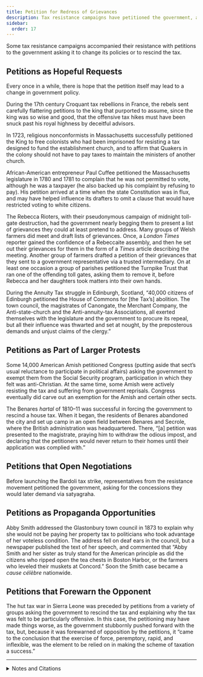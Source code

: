 ```yaml
---
title: Petition for Redress of Grievances
description: Tax resistance campaigns have petitioned the government, asking it to change its policies or to rescind the tax.
sidebar:
  order: 17
---
```


Some tax resistance campaigns accompanied their resistance with petitions to the government asking it to change its policies or to rescind the tax.

## <Badge text="Examples" size="medium" /> Petitions as Hopeful Requests

Every once in a while, there is hope that the petition itself may lead to a change in government policy.

During the 17th century Croquant tax rebellions in France, the rebels sent carefully flattering petitions to the king that purported to assume, since the king was so wise and good, that the offensive tax hikes must have been snuck past his royal highness by deceitful advisors.

In 1723, religious nonconformists in Massachusetts successfully petitioned the King to free colonists who had been imprisoned for resisting a tax designed to fund the establishment church, and to affirm that Quakers in the colony should not have to pay taxes to maintain the ministers of another church.

African-American entrepreneur Paul Cuffee petitioned the Massachusetts legislature in 1780 and 1781 to complain that he was not permitted to vote, although he was a taxpayer (he also backed up his complaint by refusing to pay).
His petition arrived at a time when the state Constitution was in flux, and may have helped influence its drafters to omit a clause that would have restricted voting to white citizens.

The Rebecca Rioters, with their pseudonymous campaign of midnight toll-gate destruction, had the government nearly begging them to present a list of grievances they could at least pretend to address.
Many groups of Welsh farmers did meet and draft lists of grievances.
Once, a <i>London Times</i> reporter gained the confidence of a Rebeccaite assembly, and then he set out their grievances for them in the form of a <i>Times</i> article describing the meeting.
Another group of farmers drafted a petition of their grievances that they sent to a government representative via a trusted intermediary.
On at least one occasion a group of parishes petitioned the Turnpike Trust that ran one of the offending toll gates, asking them to remove it, before Rebecca and her daughters took matters into their own hands.

During the Annuity Tax struggle in Edinburgh, Scotland, “40,000 citizens of Edinburgh petitioned the House of Commons for [the Tax’s] abolition.
The town council, the magistrates of Canongate, the Merchant Company, the Anti-state-church and the Anti-annuity-tax Associations, all exerted themselves with the legislature and the government to procure its repeal, but all their influence was thwarted and set at nought, by the preposterous demands and unjust claims of the clergy.”

## <Badge text="Examples" size="medium" /> Petitions as Part of Larger Protests

Some 14,000 American Amish petitioned Congress (putting aside that sect’s usual reluctance to participate in political affairs) asking the government to exempt them from the Social Security program, participation in which they felt was anti-Christian.
At the same time, some Amish were actively resisting the tax and suffering from government reprisals.
Congress eventually did carve out an exemption for the Amish and certain other sects.

The Benares <i>hartal</i> of 1810–11 was successful in forcing the government to rescind a house tax.
When it began, the residents of Benares abandoned the city and set up camp in an open field between Benares and Secrole, where the British administration was headquartered.
There, “[a] petition was presented to the magistrate, praying him to withdraw the odious impost, and declaring that the petitioners would never return to their homes until their application was complied with.”

## <Badge text="Example" size="medium" /> Petitions that Open Negotiations

Before launching the Bardoli tax strike, representatives from the resistance movement petitioned the government, asking for the concessions they would later demand via satyagraha.

## <Badge text="Example" size="medium" /> Petitions as Propaganda Opportunities

Abby Smith addressed the Glastonbury town council in 1873 to explain why she would not be paying her property tax to politicians who took advantage of her voteless condition.
The address fell on deaf ears in the council, but a newspaper published the text of her speech, and commented that “Abby Smith and her sister as truly stand for the American principle as did the citizens who ripped open the tea chests in Boston Harbor, or the farmers who leveled their muskets at Concord.”
Soon the Smith case became a <i>cause célèbre</i> nationwide.

## <Badge text="Example" size="medium" /> Petitions that Forewarn the Opponent

The hut tax war in Sierra Leone was preceded by petitions from a variety of groups asking the government to rescind the tax and explaining why the tax was felt to be particularly offensive.
In this case, the petitioning may have made things worse, as the government stubbornly pushed forward with the tax, but, because it was forewarned of opposition by the petitions, it “came to the conclusion that the exercise of force, peremptory, rapid, and inflexible, was the element to be relied on in making the scheme of taxation a success.”

<hr />

<details>
<summary>Notes and Citations</summary>

* Rothbard, Murray “Peasants, Rise Up! The Croquants of the 17th Century” <i>Economic Thought Before Adam Smith</i> (excerpt found on the Ludwig von Mises Institute website)
* Backus, Isaac <i>A History of New-England with Particular Reference to the Denomination of Christians called Baptists</i>, 2nd ed. (1871), p. 534
* Sherwood, Henry Noble “Paul Cuffe and His Contribution to the American Colonization Society” <i>Proceedings of the Mississippi Valley Historical Association for the Year 1912–1913</i>, Vol. VI (1913), pp. 370–402 (particularly pp. 376–78)
* Evans, Henry Tobit <i>Rebecca Riots!</i> (2010 ed.), chapters 9–10, 14–16, 18, 23–24
* “Edinburgh Annuity-tax—Another Victim” <i>The British Friend</i> 1 September 1855, p. 215 (quoting from the <i>Edinburgh News</i>)
* Igou, Brad “Valentine Byler vs. the IRS: ‘Pay Unto Caesar—The Amish & Social Security’” <i>Amish Country News</i> 1999
* Mill, James & Wilson, Horace H. <i>The History of British India, from 1805 to 1835</i>, Vol. I (1848) p. 467
* Desai, Mahadev <i>The Story of Bardoli</i> (1929), chapter VII, “Clearing the Position,” pp. 61–64
* Speare, Elizabeth George “Abby, Julia, and the Cows” <i>American Heritage</i> June 1957
* “Julia and Abby Smith” <i>We Won’t Pay: A Tax Resistance Reader</i> (2008) pp. 333–42
* Chalmers, David <i>Report By Her Majesty’s Commissioner and Correspondence on the subject of the Insurrection in the Sierra Leone Protectorate, 1898</i> (1899), pp. 18–24

</details>
